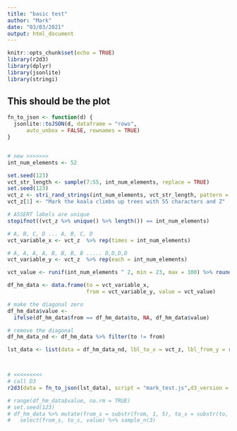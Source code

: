 ```yaml
---
title: "basic test"
author: "Mark"
date: "03/03/2021"
output: html_document
---
```


```r
knitr::opts_chunk$set(echo = TRUE)
library(r2d3)
library(dplyr)
library(jsonlite)
library(stringi)
```

## This should be the plot
```r

fn_to_json <- function(d) {
  jsonlite::toJSON(d, dataframe = "rows", 
      auto_unbox = FALSE, rownames = TRUE)
}


# new >>>>>>>
int_num_elements <- 52

set.seed(123)
vct_str_length <- sample(7:55, int_num_elements, replace = TRUE)
set.seed(123)
vct_z <- stri_rand_strings(int_num_elements, vct_str_length, pattern =  "[a-z]") 
vct_z[1] <- "Mark the koala climbs up trees with 55 characters and Z"

# ASSERT labels are unique
stopifnot((vct_z %>% unique() %>% length()) == int_num_elements)

# A, B, C, D ... A, B, C, D
vct_variable_x <- vct_z  %>% rep(times = int_num_elements)

# A, A, A, A, B, B, B, B ..... D,D,D,D
vct_variable_y <- vct_z  %>% rep(each = int_num_elements)

vct_value <- runif(int_num_elements ^ 2, min = 23, max = 100) %>% round(digits = 0)

df_hm_data <- data.frame(to = vct_variable_x, 
                         from = vct_variable_y, value = vct_value)

# make the diagonal zero
df_hm_data$value <- 
  ifelse(df_hm_data$from == df_hm_data$to, NA, df_hm_data$value)

# remove the diagonal
df_hm_data_nd <- df_hm_data %>% filter(to != from)

lst_data <- list(data = df_hm_data_nd, lbl_to_x = vct_z, lbl_from_y = rev(vct_z))



# <<<<<<<<<
# call D3
r2d3(data = fn_to_json(lst_data), script = "mark_test.js",d3_version = "5")

# range(df_hm_data$value, na.rm = TRUE)
# set.seed(123)
# df_hm_data %>% mutate(from_s = substr(from, 1, 5), to_s = substr(to, 1, 5) ) %>% 
#   select(from_s, to_s, value) %>% sample_n(3)




```











